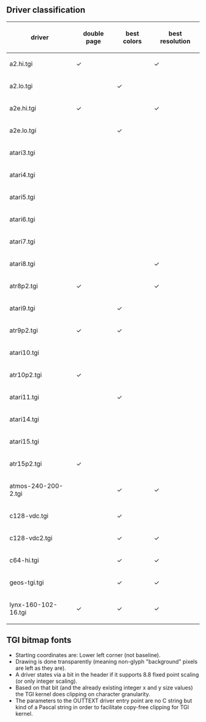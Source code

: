 == Driver classification ==
{| class="wikitable"
! driver !! double page !! best colors !! best resolution
|-
| a2.hi.tgi           || ✓     || &nbsp;  || ✓
|-
| a2.lo.tgi           || &nbsp; || ✓      || &nbsp;
|-
| a2e.hi.tgi          || ✓     || &nbsp;  || ✓
|-
| a2e.lo.tgi          || &nbsp; || ✓      || &nbsp;
|-
| atari3.tgi          || &nbsp; || &nbsp; || &nbsp;
|-
| atari4.tgi          || &nbsp; || &nbsp; || &nbsp;
|-
| atari5.tgi          || &nbsp; || &nbsp; || &nbsp;
|-
| atari6.tgi          || &nbsp; || &nbsp; || &nbsp;
|-
| atari7.tgi          || &nbsp; || &nbsp; || &nbsp;
|-
| atari8.tgi          || &nbsp; || &nbsp; || ✓
|-
| atr8p2.tgi          || ✓     || &nbsp; || ✓
|-
| atari9.tgi          || &nbsp; || ✓     || &nbsp;
|-
| atr9p2.tgi          || ✓     || ✓     || &nbsp;
|-
| atari10.tgi         || &nbsp; || &nbsp; || &nbsp;
|-
| atr10p2.tgi         || ✓     || &nbsp; || &nbsp;
|-
| atari11.tgi         || &nbsp; || ✓     || &nbsp;
|-
| atari14.tgi         || &nbsp; || &nbsp; || &nbsp;
|-
| atari15.tgi         || &nbsp; || &nbsp; || &nbsp;
|-
| atr15p2.tgi         || ✓     || &nbsp; || &nbsp;
|-
| atmos-240-200-2.tgi || &nbsp; || ✓     || ✓
|-
| c128-vdc.tgi        || &nbsp; || ✓     || &nbsp;
|-
| c128-vdc2.tgi       || &nbsp; || ✓     || ✓
|-
| c64-hi.tgi          || &nbsp; || ✓     || ✓
|-
| geos-tgi.tgi        || &nbsp; || ✓     || ✓
|-
| lynx-160-102-16.tgi || ✓     || ✓     || ✓
|}

== TGI bitmap fonts ==
* Starting coordinates are: Lower left corner (not baseline).
* Drawing is done transparently (meaning non-glyph "background" pixels are left as they are).
* A driver states via a bit in the header if it supports 8.8 fixed point scaling (or only integer scaling).
* Based on that bit (and the already existing integer x and y size values) the TGI kernel does clipping on character granularity.
* The parameters to the OUTTEXT driver entry point are no C string but kind of a Pascal string in order to facilitate copy-free clipping for TGI kernel.